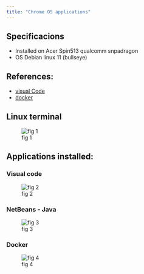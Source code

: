 ```yaml
---
title: "Chrome OS applications"
---
```


## Specificacions

- Installed on Acer Spin513 qualcomm snpadragon
- OS Debian linux 11 (bullseye) 



## References:

- [visual Code](https://code.visualstudio.com/blogs/2020/12/03/chromebook-get-started){.external} 
- [docker](https://docs.docker.com/engine/install/debian/){.external} 


## Linux terminal

![fig 1](images/linuxterminal.png)


## Applications installed:

:::{.callout-note  collapse="false" }

### Visual code

![fig 2](images/chromebookVisualCode.PNG)

:::

:::{.callout-note  collapse="false" }

### NetBeans - Java

![fig 3](images/netbeans.PNG)

:::

:::{.callout-note  collapse="false" }

### Docker
 
![fig 4](images/docker_running_on_chromeos.png)

:::
